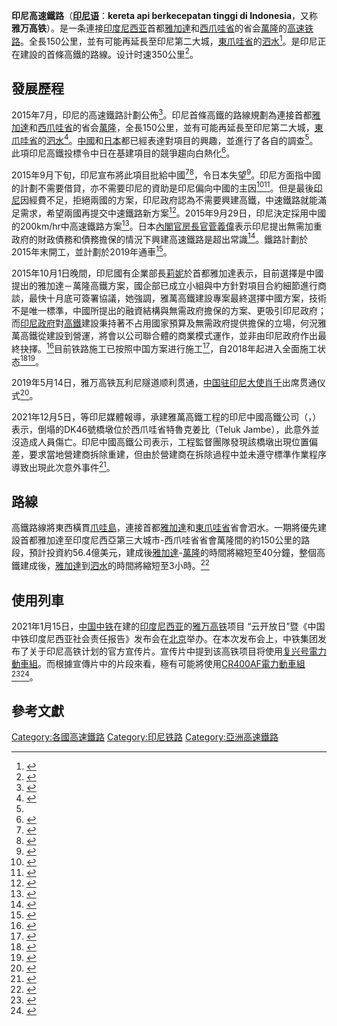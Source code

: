 {{NoteTA
|G1=Unit
|G2=Railway
}}
{{未来建设}}
{{expand language|1=en|page=High-speed rail in Indonesia|time=2019-05-21T02:27:39+00:00}}
{{expand|time=2015-09-29T15:55:12+00:00}}
{{Infobox public transit
| box_width    =
| name         = 印尼高速鐵路
| image        = 
| alt          = 
| imagesize    = 
| image2       =
| alt2         =
| imagesize2   =
| image3       =
| alt3         =
| imagesize3   =
| caption      =
| owner        =
| area served  = {{flag|Indonesia}}
| transit_type = [[高速鐵路|高速鐵路]]
| lines        = 1
| stations     = 4
| ridership    =
| annual_ridership=
| chief_executive             = 
| company_type                = 
| traded_as                   =
| headquarters                =
| website                     = 
| callcentre                  = 
| began_operation             = 
| operation_will_start        =
| ended_operation             =
| operator                    = 
| min_radius                   =
| marks                       =
| host                        =
| vehicles                    =
| train_length                = 
| headway                     = 
| system_length               = 142.3公里
| notrack                     =
| track_gauge                 = {{standard gauge}}
| ogauge                      =
| minimum_radius_of_curvature =
| el                          = [[高架電車線|高架電車線]]（25千伏特交流電）
| average_speed               =
| top_speed                   = 時速300公里（營運最高速度）、時速350公里（线下工程预留{{r|高鐵計畫}}）
| osm_id                      =
| map                         = [[File:Java_High-speed_Rail_Indonesia.svg|380px]]{{High-speed rail in Indonesia}}
| map_name                    =
| map_state                   = show
| note                        = 
}}
'''印尼高速鐵路'''（'''[[印尼语|印尼语]]'''：'''kereta api berkecepatan tinggi di Indonesia'''，又称'''雅万高铁'''）。是一条連接[[印度尼西亚|印度尼西亚]]首都[[雅加達|雅加達]]和[[西爪哇省|西爪哇省]]的省会[[萬隆|萬隆]]的[[高速铁路|高速铁路]]。全長150公里，並有可能再延長至印尼第二大城，[[東爪哇省|東爪哇省]]的[[泗水_(印尼)|泗水]]<ref >{{cite news| date=1 October 2015| title=印尼叫停雅万高铁 或为雅加达-泗水高铁试水| url=http://finance.sina.com.cn/world/20150908/023423180915.shtml| accessdate=4 October 2015| archive-date=2021-02-07| archive-url=https://web.archive.org/web/20210207162331/http://finance.sina.com.cn/world/20150908/023423180915.shtml| dead-url=no}}</ref>。是印尼正在建設的首條高鐵的路線。设计时速350公里<ref>{{Cite web |title=雅万高铁建设取得重要进展！全线13座隧道全部贯通 |url=http://mp.weixin.qq.com/s?__biz=MjM5NTc3MTgwMA==&mid=2651154498&idx=1&sn=e73010e9dceedf547389276faaad5836&chksm=bd02acb58a7525a3ad67c3814799b01d9144eaebb99af76f07091a6a9a08cf7f8d5aef157c7d#rd |website=微信公众平台 |access-date=2022-06-21}}</ref>。

== 發展歷程 ==
2015年7月，印尼的高速鐵路計劃公佈<ref name="Mail">{{cite news |title=INDONESIA PRESS-Govt to hold "beauty contest" for high-speed train project - Jakarta Globe |date=14 July 2015 |newspaper=Daily Mail |url=http://www.dailymail.co.uk/wires/reuters/article-3160185/INDONESIA-PRESS-Govt-hold-beauty-contest-high-speed-train-project--Jakarta-Globe.html |accessdate=1 October 2015 |archive-date=2021-02-22 |archive-url=https://web.archive.org/web/20210222112757/https://www.dailymail.co.uk/wires/reuters/article-3160185/INDONESIA-PRESS-Govt-hold-beauty-contest-high-speed-train-project--Jakarta-Globe.html |dead-url=no }}</ref>。印尼首條高鐵的路線規劃為連接首都[[雅加達|雅加達]]和[[西爪哇省|西爪哇省]]的省会[[萬隆|萬隆]]，全長150公里，並有可能再延長至印尼第二大城，[[東爪哇省|東爪哇省]]的[[泗水_(印尼)|泗水]]<ref >{{cite news| date=1 October 2015| title=印尼叫停雅万高铁 或为雅加达-泗水高铁试水| url=http://finance.sina.com.cn/world/20150908/023423180915.shtml| accessdate=4 October 2015| archive-date=2021-02-07| archive-url=https://web.archive.org/web/20210207162331/http://finance.sina.com.cn/world/20150908/023423180915.shtml| dead-url=no}}</ref>。[[中华人民共和国高速铁路|中國]]和[[新幹線|日本]]都已經表達對項目的興趣，並進行了各自的調查<ref name="Mail"/>。此項印尼高鐵投標令中日在基建項目的競爭趨向白熱化<ref name="Forbes1">{{cite news | date=1 October 2015 | title=Japan's Rail Project Loss To China: Why It Matters For Abe's Economic Diplomacy And For China's | first=Stephen | last=Harner | url=http://www.forbes.com/sites/stephenharner/2015/10/01/japans-rail-project-loss-to-china-why-it-matters-for-abes-economic-diplomacy-and-for-chinas/ | accessdate=4 October 2015 | archive-date=2020-11-08 | archive-url=https://web.archive.org/web/20201108164435/https://www.forbes.com/sites/stephenharner/2015/10/01/japans-rail-project-loss-to-china-why-it-matters-for-abes-economic-diplomacy-and-for-chinas/ | dead-url=no }}</ref>。

2015年9月下旬，印尼宣布將此項目批給中國<ref>{{cite news|date=29 September 2015|title=Indonesia to award fast train contract to China - Japanese embassy official|newspaper=Reuters|url=http://www.reuters.com/article/2015/09/29/indonesia-railway-idUSL3N11Z3HQ20150929|accessdate=1 October 2015|archive-date=2015-10-02|archive-url=https://web.archive.org/web/20151002165345/http://www.reuters.com/article/2015/09/29/indonesia-railway-idUSL3N11Z3HQ20150929|dead-url=yes}}</ref><ref name="ABC">{{cite news |title=Indonesia awards multi-billion-dollar railway project to China over Japan |date=30 September 2015 |newspaper=ABC |url=http://www.abc.net.au/news/2015-09-30/indonesia-awards-major-rail-contract-to-china/6818082 |accessdate=1 October 2015 |archive-date=2019-05-23 |archive-url=https://web.archive.org/web/20190523183110/https://www.abc.net.au/news/2015-09-30/indonesia-awards-major-rail-contract-to-china/6818082 |dead-url=no }}</ref>，令日本失望<ref name="FT">{{cite news |date=1 October 2015 |title=Japan cries foul after Indonesia awards rail contract to China |author=Robin Harding in Tokyo, Avantika Chilkoti in Jakarta and Tom Mitchell in Beijing |newspaper=Financial Times |url=http://www.ft.com/intl/cms/s/0/eca4af84-67fa-11e5-97d0-1456a776a4f5.html#axzz3nL45xCH2 |accessdate=1 October 2015 |archive-date=2020-04-17 |archive-url=https://web.archive.org/web/20200417135723/http://www.ft.com/intl/cms/s/0/eca4af84-67fa-11e5-97d0-1456a776a4f5.html#axzz3nL45xCH2 |dead-url=no }}</ref>。印尼方面指中國的計劃不需要借貸，亦不需要印尼的資助是印尼偏向中國的主因<ref name="Diplo">{{cite news |title=It's Official: China, Not Japan, Is Building Indonesia's First High-Speed Railway |author=Shannon Tiezzi |date=1 October 2015 |newspaper=The Diplomat |url=http://thediplomat.com/2015/10/its-official-china-not-japan-is-building-indonesias-first-high-speed-railway/ |accessdate=1 October 2015 |archive-date=2019-05-16 |archive-url=https://web.archive.org/web/20190516055623/https://thediplomat.com/2015/10/its-official-china-not-japan-is-building-indonesias-first-high-speed-railway/ |dead-url=no }}</ref><ref name="BSpec">{{cite news |title=China's high-speed rail bet pays off |author=Peter Cai |date=2 October 2015 |newspaper=Business Spectator |url=http://www.businessspectator.com.au/article/2015/10/2/china/chinas-high-speed-rail-bet-pays |accessdate=2 October 2015 |archive-date=2020-04-17 |archive-url=https://web.archive.org/web/20200417135731/http://www.businessspectator.com.au/article/2015/10/2/china/chinas-high-speed-rail-bet-pays |dead-url=no }}</ref>。但是最後[[印尼|印尼]]因經費不足，拒絕兩國的方案，印尼政府認為不需要興建高鐵，中速鐵路就能滿足需求，希望兩國再提交中速鐵路新方案<ref>{{cite web|author=張渝萍|url=http://www.appledaily.com.tw/appledaily/article/international/20150905/36761756/|title=印尼高鐵突喊停 中日搶蓋落空|work=臺灣蘋果日報|access-date=2015-09-29|archive-date=2017-08-10|archive-url=https://web.archive.org/web/20170810051443/http://www.appledaily.com.tw/appledaily/article/international/20150905/36761756/|dead-url=no}}</ref>。2015年9月29日，印尼決定採用中國的200km/hr中高速鐵路方案<ref>{{cite web|author=楊明珠|url=http://appweb.cna.com.tw/webm/menu/afe/201509290271.aspx|title=印尼高鐵將採陸方案 日：遺憾至極|work=中央社|access-date=2015-09-29|archive-date=2016-03-04|archive-url=https://web.archive.org/web/20160304191606/http://appweb.cna.com.tw/webm/menu/afe/201509290271.aspx|dead-url=no}}</ref>。日本[[內閣官房長官|內閣官房長官]][[菅義偉|菅義偉]]表示印尼提出無需加重政府的財政債務和債務擔保的情況下興建高速鐵路是超出常識<ref>{{cite news |date=2015-09-30 |title=印尼表示採用中國高鐵方案 |newspaper=日本經濟新聞中文版 |url=http://zh.cn.nikkei.com/industry/manufacturing/16356-20150930.html |accessdate=21 January 2016 |archive-date=2016-03-04 |archive-url=https://web.archive.org/web/20160304072725/http://zh.cn.nikkei.com/industry/manufacturing/16356-20150930.html |dead-url=no }}</ref>。鐵路計劃於2015年末開工，並計劃於2019年通車<ref name="WSJ">{{cite news |title=Indonesia’s Handling of High-Speed Train Project Adds to Business Confusion, Mixed messages to Japan, China come as Indonesia courts foreign investors |author=Ben Otto and Anita Rachman |date=30 September 2015 |newspaper=The Wall Street Journal |url=http://www.wsj.com/articles/indonesia-to-break-ground-on-first-high-speed-railway-this-year-1443596942?mod=rss_Business |accessdate=1 October 2015 |archive-date=2020-08-01 |archive-url=https://web.archive.org/web/20200801153042/https://www.wsj.com/articles/indonesia-to-break-ground-on-first-high-speed-railway-this-year-1443596942?mod=rss_Business |dead-url=no }}</ref>。

2015年10月1日晚間，印尼國有企業部長[[丽妮·玛丽亚妮·苏马尔诺·苏万迪|莉妮]]於首都雅加達表示，目前選擇是中國提出的雅加達－萬隆高鐵方案，國企部已成立小組與中方針對項目合約細節進行商談，最快十月底可簽署協議，她強調，雅萬高鐵建設專案最終選擇中國方案，技術不是唯一標準，中國所提出的融資結構與無需政府擔保的方案、更吸引印尼政府；而[[印尼政府|印尼政府]]對[[高鐵|高鐵]]建設秉持著不占用國家預算及無需政府提供擔保的立場，何況雅萬高鐵從建設到營運，將會以公司聯合體的商業模式運作，並非由印尼政府作出最終抉擇。<ref>{{cite web|author=聯合報 大陸新聞中心|url=http://udn.com/news/story/6809/1226023-aspx|title=印尼高鐵爭奪戰 中國祭優惠搶贏日本|work=聯合報|access-date=2015-12-19|archive-date=2019-05-17|archive-url=https://web.archive.org/web/20190517023436/https://udn.com/news/story/6809/1226023-aspx|dead-url=no}}</ref>目前铁路施工已按照中国方案进行施工<ref>{{Cite web|url=http://www.xinhuanet.com//world/2017-04/04/c_129524595.htm|title=雅万高铁进入全面实施阶段-新华网|accessdate=2019-05-21|work=www.xinhuanet.com|archive-date=2020-08-20|archive-url=https://web.archive.org/web/20200820175631/http://www.xinhuanet.com//world/2017-04/04/c_129524595.htm|dead-url=no}}</ref>，自2018年起进入全面施工状态<ref>{{Cite web|url=http://www.gov.cn/xinwen/2018-09/29/content_5326759.htm?_zbs_baidu_bk|title=中国出口印尼雅万高铁的盾构机下线_滚动新闻_中国政府网|accessdate=2019-05-21|work=www.gov.cn|archive-date=2020-08-20|archive-url=https://web.archive.org/web/20200820171407/http://www.gov.cn/xinwen/2018-09/29/content_5326759.htm?_zbs_baidu_bk|dead-url=no}}</ref><ref>{{Cite web|url=http://www.xinhuanet.com/world/2019-05/14/c_1124494049.htm|title=印尼雅万高铁重点工程瓦利尼隧道贯通-新华网|accessdate=2019-05-21|work=www.xinhuanet.com|archive-date=2020-08-06|archive-url=https://web.archive.org/web/20200806193813/http://www.xinhuanet.com/world/2019-05/14/c_1124494049.htm|dead-url=no}}</ref>。

2019年5月14日，雅万高铁瓦利尼隧道顺利贯通，[[中国驻印度尼西亚大使列表#_中华人民共和国驻印度尼西亚共和国大使（1990年至今）|中国驻印尼大使]][[肖千|肖千]]出席贯通仪式<ref>{{Cite web|url=https://mp.weixin.qq.com/s/Bk8SUzJwBhW53qybUMqAAQ|title=首条隧道贯通！印尼雅万高铁取得重要进展|accessdate=2019-05-22|author=|date=2019-05-17|publisher=[[中国铁路总公司|中国铁路总公司]]微信公众号}}</ref>。

2021年12月5日，{{tsl|en|BeritaSatu|第一新聞}}等印尼媒體報導，承建雅萬高鐵工程的印尼中國高鐵公司（{{lang|en|Kereta Cepat Indonesia China}}，{{lang|en|KCIC}}）表示，倒塌的DK46號橋墩位於西爪哇省{{tsl|en|Karawang|卡拉旺縣}}特魯克姜比（Teluk Jambe），此意外並沒造成人員傷亡。印尼中國高鐵公司表示，工程監督團隊發現該橋墩出現位置偏差，要求當地營建商拆除重建，但由於營建商在拆除過程中並未遵守標準作業程序導致出現此次意外事件<ref>{{Cite web |url= https://www.ettoday.net/amp/amp_news.php7?news_id=2142149& |title= 恐怖瞬間！印尼雅萬高鐵橋墩搬移倒塌　工人狂奔逃命 |accessdate= 2021-12-11 |author=  |date= 2021-12-09 |publisher= ETtoday新聞雲 |archive-date= 2021-12-11 |archive-url= https://web.archive.org/web/20211211154203/https://www.ettoday.net/amp/amp_news.php7?news_id=2142149& |dead-url= no }}</ref>。

==路線==
高鐵路線將東西橫貫[[爪哇島|爪哇島]]，連接首都[[雅加達|雅加達]]和[[東爪哇省|東爪哇省]]省會泗水。一期將優先建設首都雅加達至印度尼西亞第三大城市-西爪哇省省會萬隆間的約150公里的路段，預計投資約56.4億美元，建成後[[雅加達|雅加達]]-[[萬隆|萬隆]]的時間將縮短至40分鐘，整個高鐵建成後，[[雅加達|雅加達]]到[[泗水_(印尼)|泗水]]的時間將縮短至3小時。<ref>{{cite web|author=热点地理|url=http://www.hotdili.com/html/2547.html aspx|title=印尼爪洼岛高铁路线图和规划图|work=热点地理|deadurl=yes|archiveurl=https://web.archive.org/web/20150717115721/http://www.hotdili.com/html/2547.html|archivedate=2015-07-17|accessdate=2020-12-30}}</ref>

== 使用列車 ==
2021年1月15日，[[中国中铁|中国中铁]]在建的[[印度尼西亚|印度尼西亚]]的[[印尼高速鐵路|雅万高铁]]项目 “云开放日”暨《中国中铁印度尼西亚社会责任报告》发布会在[[北京|北京]]举办。在本次发布会上，中铁集团发布了关于印尼高铁计划的官方宣传片。宣传片中提到该高铁项目将使用[[复兴号电力动车组|复兴号電力動車組]]。而根據宣傳片中的片段來看，極有可能將使用[[CR400AF型电力动车组|CR400AF電力動車組]]<ref>{{Cite web|title=印尼雅万高铁跑出新速度，中国智造闪耀“一带一路”|url=https://www.thepaper.cn/newsDetail_forward_10873379|accessdate=|author=|date=2021-01-21|format=|publisher=澎湃新闻|language=|archive-date=2021-02-04|archive-url=https://web.archive.org/web/20210204030630/https://www.thepaper.cn/newsDetail_forward_10873379|dead-url=no}}</ref><ref>{{Cite web|title=CREC Open Day — Proyek Kereta Cepat Jakarta-Bandung di Indonesia|url=https://www.youtube.com/watch?v=-Q5NcLlSGmI&feature=youtu.be|accessdate=|author=|date=2021-01-21|format=|publisher=Youtube|language=印度尼亞語|archive-date=2021-01-30|archive-url=https://web.archive.org/web/20210130201306/https://www.youtube.com/watch?v=-Q5NcLlSGmI&feature=youtu.be|dead-url=no}}</ref>。

==參考文獻==
{{Reflist|30em}}
<!-- https://mp.weixin.qq.com/s/CCgLWdompg2eR-PjVhC0Ww 
https://m.weibo.cn/2549511007/4572160091754722-->

{{高速铁路}}

[[Category:各國高速鐵路|Category:各國高速鐵路]]
[[Category:印尼铁路|Category:印尼铁路]]
[[Category:亞洲高速鐵路|Category:亞洲高速鐵路]]